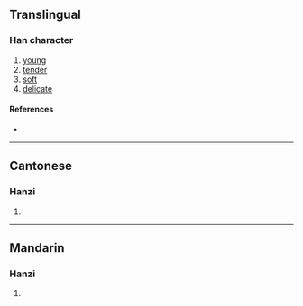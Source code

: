 {{character info/new}}
{{also|嫩|嫰|㜛}}
==Translingual==

===Han character===
{{Han char|rn=38|rad=女|as=09|sn=12|four=|canj=VMBK,XVMBK|ids=⿰女耎}}

# [[young]]
# [[tender]]
# [[soft]]
# [[delicate]]

====References====
* {{Han ref|kx=0266.210|dkj=06482|dj=0533.250|hdz=21064.140|uh=5A86|ud=23174}}

----

==Cantonese==

===Hanzi===
{{yue-hanzi|jyut=[[nyun6]]|y=nyun6}}

# {{defn|lang=yue|sort=女09}}

----

==Mandarin==

===Hanzi===
{{cmn-hanzi|pin=[[ruǎn]] ([[ruan3]]), [[nèn]] ([[nen4]]), [[nùn]] ([[nun4]])|wg=juan<sup>3</sup>}}

# {{defn|lang=cmn|sort=女09}}
